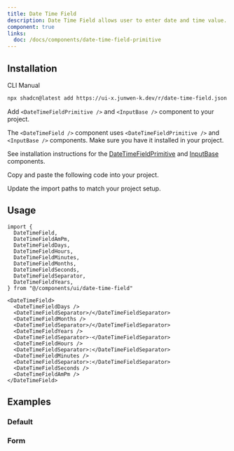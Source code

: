 ```yaml
---
title: Date Time Field
description: Date Time Field allows user to enter date and time value.
component: true
links:
  doc: /docs/components/date-time-field-primitive
---
```


<ComponentPreview name="date-time-field-demo" />

## Installation

<Tabs defaultValue="cli">

<TabsList>
  <TabsTrigger value="cli">CLI</TabsTrigger>
  <TabsTrigger value="manual">Manual</TabsTrigger>
</TabsList>

<TabsContent value="cli">

```bash
npx shadcn@latest add https://ui-x.junwen-k.dev/r/date-time-field.json
```

</TabsContent>

<TabsContent value="manual">

<Steps>

<Step>

Add `<DateTimeFieldPrimitive />` and `<InputBase />` component to your project.

</Step>

The `<DateTimeField />` component uses `<DateTimeFieldPrimitive />` and `<InputBase />` components. Make sure you have it installed in your project.

See installation instructions for the [DateTimeFieldPrimitive](/docs/components/date-time-field-primitive#installation) and [InputBase](/docs/components/input-base#installation) components.

<Step>Copy and paste the following code into your project.</Step>

<ComponentSource name="date-time-field" />

<Step>Update the import paths to match your project setup.</Step>

</Steps>

</TabsContent>

</Tabs>

## Usage

```tsx
import {
  DateTimeField,
  DateTimeFieldAmPm,
  DateTimeFieldDays,
  DateTimeFieldHours,
  DateTimeFieldMinutes,
  DateTimeFieldMonths,
  DateTimeFieldSeconds,
  DateTimeFieldSeparator,
  DateTimeFieldYears,
} from "@/components/ui/date-time-field"
```

```tsx
<DateTimeField>
  <DateTimeFieldDays />
  <DateTimeFieldSeparator>/</DateTimeFieldSeparator>
  <DateTimeFieldMonths />
  <DateTimeFieldSeparator>/</DateTimeFieldSeparator>
  <DateTimeFieldYears />
  <DateTimeFieldSeparator>·</DateTimeFieldSeparator>
  <DateTimeFieldHours />
  <DateTimeFieldSeparator>:</DateTimeFieldSeparator>
  <DateTimeFieldMinutes />
  <DateTimeFieldSeparator>:</DateTimeFieldSeparator>
  <DateTimeFieldSeconds />
  <DateTimeFieldAmPm />
</DateTimeField>
```

## Examples

### Default

<ComponentPreview name="date-time-field-demo" />

### Form

<ComponentPreview name="date-time-field-form" />
